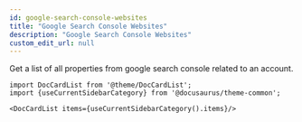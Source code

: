 ```yaml
---
id: google-search-console-websites
title: "Google Search Console Websites"
description: "Google Search Console Websites"
custom_edit_url: null
---
```




Get a list of all properties from google search console related to an account.



```mdx-code-block
import DocCardList from '@theme/DocCardList';
import {useCurrentSidebarCategory} from '@docusaurus/theme-common';

<DocCardList items={useCurrentSidebarCategory().items}/>
```
      